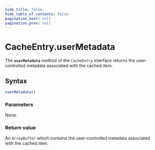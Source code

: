 ```yaml
---
hide_title: false
hide_table_of_contents: false
pagination_next: null
pagination_prev: null
---
```

# CacheEntry.userMetadata

The **`userMetadata`** method of the `CacheEntry` interface returns the user-controlled metadata associated with the cached item.

## Syntax

```js
userMetadata()
```

### Parameters

None.

### Return value

An `ArrayBuffer` which contains the user-controlled metadata associated with the cached item.